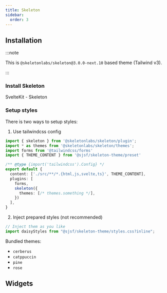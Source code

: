 ```yaml
---
title: Skeleton
sidebar:
  order: 3
---
```





## Installation

<Npm pkg="@sjsf/skeleton-theme@next" />

:::note

This is `@skeletonlabs/skeleton@3.0.0-next.10` based theme (Tailwind v3).

:::

### Install Skeleton

<LinkButton href="https://github.com/skeletonlabs/skeleton/blob/2644995d21a3b6a8341793a9fd64b3a145d0e72e/sites/next.skeleton.dev/src/content/docs/get-started/installation/sveltekit.mdx" variant='secondary' target="_blank" icon="external" >
  SvelteKit - Skeleton
</LinkButton>

### Setup styles

There is two ways to setup styles:

1. Use tailwindcss config

```typescript
import { skeleton } from '@skeletonlabs/skeleton/plugin';
import * as themes from '@skeletonlabs/skeleton/themes';
import forms from '@tailwindcss/forms'
import { THEME_CONTENT } from '@sjsf/skeleton-theme/preset'

/** @type {import('tailwindcss').Config} */
export default {
  content: ['./src/**/*.{html,js,svelte,ts}', THEME_CONTENT],
  plugins: [
    forms,
    skeleton({
      themes: [/* themes.something */],
    })
  ],
}
```

2. Inject prepared styles (not recommended)

```typescript
// Inject them as you like
import daisyStyles from "@sjsf/skeleton-theme/styles.css?inline";
```

Bundled themes:

- `cerberus`
- `catppuccin`
- `pine`
- `rose`

## Widgets

<FormCard style={styles}>
  <Form client:only="svelte" />
</FormCard>
